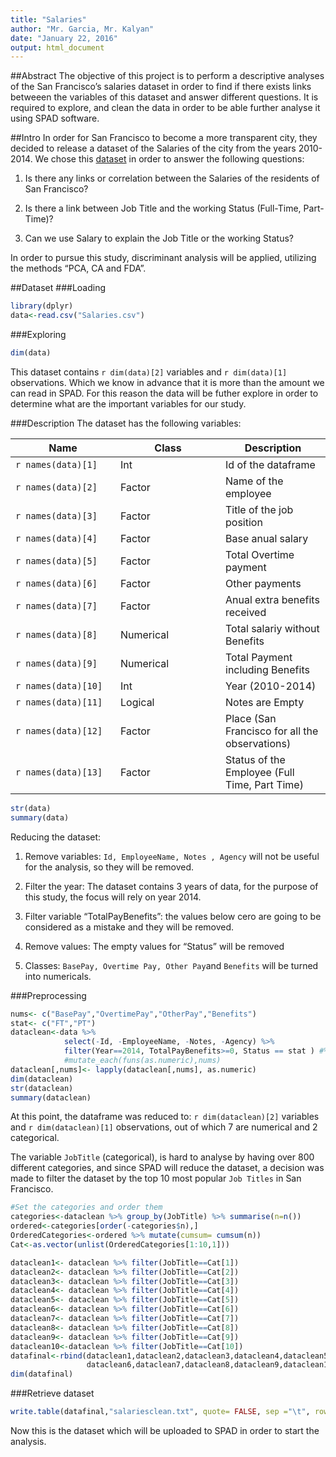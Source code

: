 ```yaml
---
title: "Salaries"
author: "Mr. Garcia, Mr. Kalyan"
date: "January 22, 2016"
output: html_document
---
```


##Abstract
The objective of this project is to perform a descriptive analyses of the San Francisco's salaries dataset in order to find if there exists links betweeen the variables of this dataset and answer different questions. It is required to explore, and clean the data in order to be able further analyse it using SPAD software.

##Intro 
In order for San Francisco to become a more transparent city, they decided to release a dataset of the Salaries of the city from the years 2010-2014. We chose this [dataset](http://transparentcalifornia.com/salaries/san-francisco/) in order to answer the following questions: 

1. Is there any links or correlation between the Salaries of the residents of San Francisco?

2. Is there a link between Job Title and the working Status (Full-Time, Part-Time)?

3. Can we use Salary to explain the Job Title or the working Status?

In order to pursue this study, discriminant analysis will be applied, utilizing the methods "PCA, CA and FDA".

##Dataset
###Loading
```r
library(dplyr)
data<-read.csv("Salaries.csv")
```
###Exploring
```r
dim(data)
```
This dataset contains `r dim(data)[2]` variables and `r dim(data)[1]` observations. Which we know in advance that it is more than the amount we can read in SPAD. For this reason the data will be futher explore in order to determine what are the important variables for our study.

###Description
The dataset has the following variables:

| Name | Class | Description |
| ------------ | ------------ | ------------ |
|  `r names(data)[1]` | Int | Id of the dataframe | 
|  `r names(data)[2]` | Factor | Name of the employee |
|  `r names(data)[3]` | Factor | Title of the job position  | 
|  `r names(data)[4]` | Factor | Base anual salary | 
|  `r names(data)[5]` | Factor | Total Overtime payment | 
|  `r names(data)[6]` | Factor | Other payments | 
|  `r names(data)[7]` | Factor | Anual extra benefits received | 
|  `r names(data)[8]` | Numerical | Total salariy without Benefits | 
|  `r names(data)[9]` | Numerical | Total Payment including Benefits | 
|  `r names(data)[10]` | Int | Year (2010-2014) | 
|  `r names(data)[11]` | Logical | Notes are Empty | 
|  `r names(data)[12]` | Factor | Place (San Francisco for all the observations) | 
|  `r names(data)[13]` | Factor | Status of the Employee (Full Time, Part Time) | 

```r
str(data)
summary(data)
```
Reducing the dataset:

1. Remove variables: `Id, EmployeeName, Notes , Agency` will not be useful for the analysis, so they will be removed.

2. Filter the year: The dataset contains 3 years of data, for the purpose of this study, the focus will rely on year 2014.

3. Filter variable "TotalPayBenefits": the values below cero are going to be considered as a mistake and they will be removed.

4. Remove values: The empty values for "Status" will be removed

5. Classes: `BasePay, Overtime Pay, Other Pay`and `Benefits` will be turned into numericals.

###Preprocessing
```r
nums<- c("BasePay","OvertimePay","OtherPay","Benefits")
stat<- c("FT","PT")
dataclean<-data %>% 
            select(-Id, -EmployeeName, -Notes, -Agency) %>% 
            filter(Year==2014, TotalPayBenefits>=0, Status == stat ) #%>% 
            #mutate_each(funs(as.numeric),nums)
dataclean[,nums]<- lapply(dataclean[,nums], as.numeric)
dim(dataclean)
str(dataclean)
summary(dataclean)
```

At this point, the dataframe was reduced to: `r dim(dataclean)[2]` variables and `r dim(dataclean)[1]` observations, out of which 7 are numerical and 2 categorical.

The variable `JobTitle` (categorical), is hard to analyse by having over 800 different categories, and since SPAD will reduce the dataset, a decision was made to filter the dataset by the top 10 most popular `Job Titles` in San Francisco.

```r
#Set the categories and order them
categories<-dataclean %>% group_by(JobTitle) %>% summarise(n=n()) 
ordered<-categories[order(-categories$n),]
OrderedCategories<-ordered %>% mutate(cumsum= cumsum(n))
Cat<-as.vector(unlist(OrderedCategories[1:10,1]))
```

```r
dataclean1<- dataclean %>% filter(JobTitle==Cat[1])
dataclean2<- dataclean %>% filter(JobTitle==Cat[2])
dataclean3<- dataclean %>% filter(JobTitle==Cat[3])
dataclean4<- dataclean %>% filter(JobTitle==Cat[4])
dataclean5<- dataclean %>% filter(JobTitle==Cat[5])
dataclean6<- dataclean %>% filter(JobTitle==Cat[6])
dataclean7<- dataclean %>% filter(JobTitle==Cat[7])
dataclean8<- dataclean %>% filter(JobTitle==Cat[8])
dataclean9<- dataclean %>% filter(JobTitle==Cat[9])
dataclean10<-dataclean %>% filter(JobTitle==Cat[10])
datafinal<-rbind(dataclean1,dataclean2,dataclean3,dataclean4,dataclean5,
                 dataclean6,dataclean7,dataclean8,dataclean9,dataclean10)
dim(datafinal)
```
###Retrieve dataset
```r
write.table(datafinal,"salariesclean.txt", quote= FALSE, sep ="\t", row.names=FALSE)
```

Now this is the dataset which will be uploaded to SPAD in order to start the analysis.
